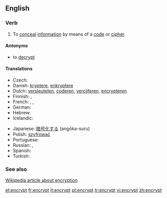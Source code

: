 ==English==

===Verb===
{{en-verb}}

# To [[conceal]] [[information]] by means of a [[code]] or [[cipher]].

====Antonyms====
* to [[decrypt]]

====Translations====
{{trans-top|to conceal information by means of a code or cipher}}
* Czech: {{t-|cs|zašifrovat}}
* Danish: [[kryptere]], [[enkryptere]]
* Dutch: [[versleutelen]], [[coderen]], [[vercijferen]], [[encrypteren]]
* Finnish: {{t-|fi|kryptata}}, {{t+|fi|salata}}
* French: {{t+|fr|coder}}, {{t+|fr|chiffrer}}, {{t+|fr|crypter}}
* German: {{t-|de|verschlüsseln}}
* Hebrew: {{t|he|הצפין}}
* Icelandic: {{t-|is|dulrita}}
{{trans-mid}}
* Japanese: [[暗号化する]] (angōka-suru)
* Polish: [[szyfrować]]
* Portuguese: {{t|pt|encriptar}}
* Russian: {{t|ru|шифровать|tr=šifrovát'}} {{impf}}, {{t|ru|зашифровать|tr=zašifrovát'}} {{pf}}
* Spanish: {{t+|es|cifrar}}
* Turkish: {{t|tr|şifrelemek}}
{{trans-bottom}}

===See also===
[[w:Encryption|Wikipedia article about encryption]]

[[et:encrypt]]
[[fr:encrypt]]
[[it:encrypt]]
[[pt:encrypt]]
[[tr:encrypt]]
[[vi:encrypt]]
[[zh:encrypt]]